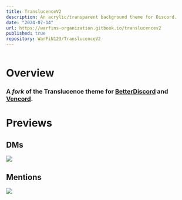 ```yaml
---
title: TranslucenceV2
description: An acrylic/transparent background theme for Discord.
date: "2024-07-14"
url: https://warfins-organization.gitbook.io/translucencev2
published: true
repository: WarFiN123/TranslucenceV2
---
```


[![]()](https://warfins-organization.gitbook.io/translucencev2)

# **Overview**
### A *fork* of the Translucence theme for [BetterDiscord](https://betterdiscord.app/) and [Vencord](https://vencord.dev).

# **Previews**
## DMs
[![](https://i.postimg.cc/jCj3WTPB/Translucence-V2-DMS.webp)](https://warfins-organization.gitbook.io/translucencev2)

## Mentions
[![](https://i.postimg.cc/N2LdZ8QQ/Translucence-V2-Mentions.webp)](https://warfins-organization.gitbook.io/translucencev2)